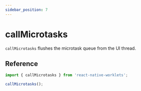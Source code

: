 ```yaml
---
sidebar_position: 7
---
```


<DeprecatedBanner />

# callMicrotasks

`callMicrotasks` flushes the microtask queue from the UI thread.

## Reference

```javascript
import { callMicrotasks } from 'react-native-worklets';

callMicrotasks();
```
